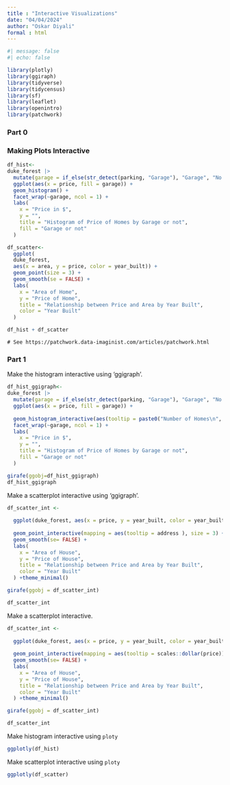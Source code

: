 ```yaml
---
title : "Interactive Visualizations"
date: "04/04/2024"
author: "Oskar Diyali"
formal : html
---
```


```r
#| message: false
#| echo: false

library(plotly)
library(ggiraph)
library(tidyverse)
library(tidycensus)
library(sf)
library(leaflet)
library(openintro)
library(patchwork)

```

### Part 0

### Making Plots Interactive

```r

df_hist<-
duke_forest |>
  mutate(garage = if_else(str_detect(parking, "Garage"), "Garage", "No garage")) |>
  ggplot(aes(x = price, fill = garage)) +
  geom_histogram() +
  facet_wrap(~garage, ncol = 1) +
  labs(
    x = "Price in $",
    y = "",
    title = "Histogram of Price of Homes by Garage or not",
    fill = "Garage or not"
  )
```


```r
df_scatter<-
  ggplot(
  duke_forest,
  aes(x = area, y = price, color = year_built)) +
  geom_point(size = 3) +
  geom_smooth(se = FALSE) +
  labs(
    x = "Area of Home",
    y = "Price of Home",
    title = "Relationship between Price and Area by Year Built",
    color = "Year Built"
  )

df_hist + df_scatter

```

` # See https://patchwork.data-imaginist.com/articles/patchwork.html `


### Part 1

Make the histogram interactive using 'ggigraph'.

```r

df_hist_ggigraph<-
duke_forest |>
  mutate(garage = if_else(str_detect(parking, "Garage"), "Garage", "No garage")) |>
  ggplot(aes(x = price, fill = garage)) +
  
  geom_histogram_interactive(aes(tooltip = paste0("Number of Homes\n", after_stat(count)))) +
  facet_wrap(~garage, ncol = 1) +
  labs(
    x = "Price in $",
    y = "",
    title = "Histogram of Price of Homes by Garage or not",
    fill = "Garage or not"
  )

girafe(ggobj=df_hist_ggigraph)
df_hist_ggigraph

```



Make a scatterplot interactive using 'ggigraph'.

```r


df_scatter_int <-
  
  ggplot(duke_forest, aes(x = price, y = year_built, color = year_built)) +
  
  geom_point_interactive(mapping = aes(tooltip = address ), size = 3) +
  geom_smooth(se= FALSE) +
  labs(
    x = "Area of House",
    y = "Price of House",
    title = "Relationship between Price and Area by Year Built",
    color = "Year Built"
  ) +theme_minimal()

girafe(ggobj = df_scatter_int)

df_scatter_int
```


Make a scatterplot interactive.

```r


df_scatter_int <-
  
  ggplot(duke_forest, aes(x = price, y = year_built, color = year_built)) +
  
  geom_point_interactive(mapping = aes(tooltip = scales::dollar(price)), size = 3) +
  geom_smooth(se= FALSE) +
  labs(
    x = "Area of House",
    y = "Price of House",
    title = "Relationship between Price and Area by Year Built",
    color = "Year Built"
  ) +theme_minimal()

girafe(ggobj = df_scatter_int)

df_scatter_int
```

Make histogram interactive using `ploty`

```r

ggplotly(df_hist)

```


Make scatterplot interactive using `ploty`

```r

ggplotly(df_scatter)

```
